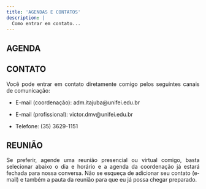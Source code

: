 ```yaml
---
title: 'AGENDAS E CONTATOS'
description: |
  Como entrar em contato...
---
```


## AGENDA

## CONTATO

<div style="text-align: justify">

Você pode entrar em contato diretamente comigo pelos seguintes canais de 
comunicação:

- E-mail (coordenação): adm.itajuba@unifei.edu.br

- E-mail (profissional): victor.dmv@unifei.edu.br

- Telefone: (35) 3629-1151

## REUNIÃO

Se preferir, agende uma reunião presencial ou virtual comigo, basta selecionar 
abaixo o dia e horário e a agenda da coordenação já estará fechada para nossa 
conversa. Não se esqueça de adicionar seu contato (e-mail) e também a pauta da 
reunião para que eu já possa chegar preparado.

<!-- Widget em linha do Calendly - início -->
<div class="calendly-inline-widget" data-url="https://calendly.com/profvictorvalerio/coordenacao-adm?hide_event_type_details=1&hide_gdpr_banner=1" style="min-width:320px;height:650px;"></div>
<script type="text/javascript" src="https://assets.calendly.com/assets/external/widget.js" async></script>
<!-- Widget em linha do Calendly - fim -->
